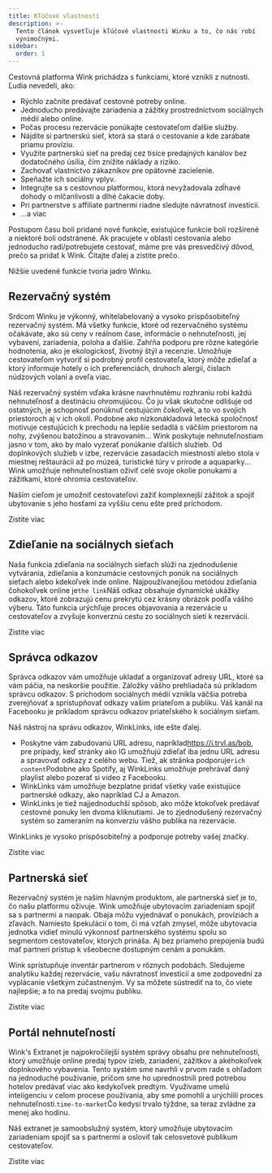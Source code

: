 ```yaml
---
title: Kľúčové vlastnosti
description: >-
  Tento článok vysvetľuje kľúčové vlastnosti Winku a to, čo nás robí
  výnimočnými.
sidebar:
  order: 1
---
```


Cestovná platforma Wink prichádza s funkciami, ktoré vznikli z nutnosti. Ľudia nevedeli, ako:

* Rýchlo začnite predávať cestovné potreby online.
* Jednoducho predávajte zariadenia a zážitky prostredníctvom sociálnych médií alebo online.
* Počas procesu rezervácie ponúkajte cestovateľom ďalšie služby.
* Nájdite si partnerskú sieť, ktorá sa stará o cestovanie a kde zarábate priamu províziu.
* Využite partnerskú sieť na predaj cez tisíce predajných kanálov bez dodatočného úsilia, čím znížite náklady a riziko.
* Zachovať vlastníctvo zákazníkov pre opätovné zacielenie.
* Speňažte ich sociálny vplyv.
* Integrujte sa s cestovnou platformou, ktorá nevyžadovala zdĺhavé dohody o mlčanlivosti a dlhé čakacie doby.
* Pri partnerstve s affiliate partnermi riadne sledujte návratnosť investícií.
* ...a viac

Postupom času boli pridané nové funkcie, existujúce funkcie boli rozšírené a niektoré boli odstránené. Ak pracujete v oblasti cestovania alebo jednoducho radi/potrebujete cestovať, máme pre vás presvedčivý dôvod, prečo sa pridať k Wink. Čítajte ďalej a zistite prečo.

Nižšie uvedené funkcie tvoria jadro Winku.

## Rezervačný systém

Srdcom Winku je výkonný, whitelabelovaný a vysoko prispôsobiteľný rezervačný systém. Má všetky funkcie, ktoré od rezervačného systému očakávate, ako sú ceny v reálnom čase, informácie o nehnuteľnosti, jej vybavení, zariadenia, poloha a ďalšie. Zahŕňa podporu pre rôzne kategórie hodnotenia, ako je ekologickosť, životný štýl a recenzie. Umožňuje cestovateľom vytvoriť si podrobný profil cestovateľa, ktorý môže zdieľať a ktorý informuje hotely o ich preferenciách, druhoch alergií, číslach núdzových volaní a oveľa viac.

Náš rezervačný systém vďaka krásne navrhnutému rozhraniu robí každú nehnuteľnosť a destináciu ohromujúcou. Čo ju však skutočne odlišuje od ostatných, je schopnosť ponúknuť cestujúcim čokoľvek, a to vo svojich priestoroch aj v ich okolí. Podobne ako nízkonákladová letecká spoločnosť motivuje cestujúcich k prechodu na lepšie sedadlá s väčším priestorom na nohy, zvýšenou batožinou a stravovaním... Wink poskytuje nehnuteľnostiam jasno v tom, ako by malo vyzerať ponúkanie ďalších služieb. Od doplnkových služieb v izbe, rezervácie zasadacích miestností alebo stola v miestnej reštaurácii až po múzeá, turistické túry v prírode a aquaparky... Wink umožňuje nehnuteľnostiam oživiť celé svoje okolie ponukami a zážitkami, ktoré ohromia cestovateľov.

Naším cieľom je umožniť cestovateľovi zažiť komplexnejší zážitok a spojiť ubytovanie s jeho hosťami za vyššiu cenu ešte pred príchodom.

<LinkButton href="/booking-engine/in-a-nutshell">
  Zistite viac
</LinkButton>


## Zdieľanie na sociálnych sieťach

Naša funkcia zdieľania na sociálnych sieťach slúži na zjednodušenie vytvárania, zdieľania a konzumácie cestovných ponúk na sociálnych sieťach alebo kdekoľvek inde online. Najpoužívanejšou metódou zdieľania čohokoľvek online je`the link`Náš odkaz obsahuje dynamické ukážky odkazov, ktoré zobrazujú cenu prekrytú cez krásny obrázok podľa vášho výberu. Táto funkcia urýchľuje proces objavovania a rezervácie u cestovateľov a zvyšuje konverznú cestu zo sociálnych sietí k rezervácii.

<LinkButton href="/studio/shareable-links">
  Zistite viac
</LinkButton>


## Správca odkazov

Správca odkazov vám umožňuje ukladať a organizovať adresy URL, ktoré sa vám páčia, na neskoršie použitie. Záložky vášho prehliadača sú príkladom správcu odkazov. S príchodom sociálnych médií vznikla väčšia potreba zverejňovať a sprístupňovať odkazy vašim priateľom a publiku. Váš kanál na Facebooku je príkladom správcu odkazov priateľského k sociálnym sieťam.

Náš nástroj na správu odkazov, WinkLinks, ide ešte ďalej.

* Poskytne vám zabudovanú URL adresu, napríklad<https://i.trvl.as/bob>, pre prípady, keď stránky ako IG umožňujú zdieľať iba jednu URL adresu a spravovať odkazy z celého webu. Tiež, ak stránka podporuje`rich content`Podobne ako Spotify, aj WinkLinks umožňuje prehrávať daný playlist alebo pozerať si video z Facebooku.
* WinkLinks vám umožňuje bezplatne pridať všetky vaše existujúce partnerské odkazy, ako napríklad CJ a Amazon.
* WinkLinks je tiež najjednoduchší spôsob, ako môže ktokoľvek predávať cestovné ponuky len dvoma kliknutiami. Je to zjednodušený rezervačný systém so zameraním na konverziu vášho publika na rezervácie.

WinkLinks je vysoko prispôsobiteľný a podporuje potreby vašej značky.

<LinkButton href="/link-manager/wink-links">
  Zistite viac
</LinkButton>


## Partnerská sieť

Rezervačný systém je naším hlavným produktom, ale partnerská sieť je to, čo našu platformu oživuje. Wink umožňuje ubytovacím zariadeniam spojiť sa s partnermi a naopak. Obaja môžu vyjednávať o ponukách, províziách a zľavách. Namiesto špekulácií o tom, či má vzťah zmysel, môže ubytovacia jednotka vidieť minulú výkonnosť partnerského systému spolu so segmentom cestovateľov, ktorých prináša. Aj bez priameho prepojenia budú mať partneri prístup k všeobecne dostupným cenám a ponukám.

Wink sprístupňuje inventár partnerom v rôznych podobách. Sledujeme analytiku každej rezervácie, vašu návratnosť investícií a sme zodpovední za vyplácanie všetkým zúčastneným. Vy sa môžete sústrediť na to, čo viete najlepšie; a to na predaj svojmu publiku.

<LinkButton href="/studio/what-is-studio">
  Zistite viac
</LinkButton>


## Portál nehnuteľností

Wink's Extranet je najpokročilejší systém správy obsahu pre nehnuteľnosti, ktorý umožňuje online predaj typov izieb, zariadení, zážitkov a akéhokoľvek doplnkového vybavenia. Tento systém sme navrhli v prvom rade s ohľadom na jednoduché používanie, pričom sme ho uprednostnili pred potrebou hotelov predávať viac ako kedykoľvek predtým. Využívame umelú inteligenciu v celom procese používania, aby sme pomohli a urýchlili proces nehnuteľnosti.`time-to-market`Čo kedysi trvalo týždne, sa teraz zvládne za menej ako hodinu.

Náš extranet je samoobslužný systém, ktorý umožňuje ubytovacím zariadeniam spojiť sa s partnermi a osloviť tak celosvetové publikum cestovateľov.

<LinkButton href="/extranet/what-is-extranet">
  Zistite viac
</LinkButton>

